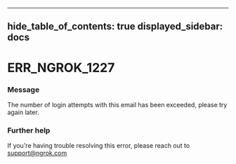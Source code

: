 

---
hide_table_of_contents: true
displayed_sidebar: docs
---


# ERR_NGROK_1227

### Message
The number of login attempts with this email has been exceeded, please try again later.

<ErrorDetails error="err_ngrok_1227" />



### Further help
If you're having trouble resolving this error, please reach out to [support@ngrok.com](mailto:support@ngrok.com?subject=Help%20with%20ERR_NGROK_1227)


